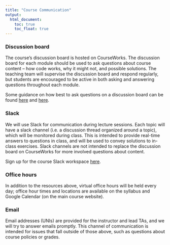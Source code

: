 ```yaml
---
title: "Course Communication"
output:
  html_document: 
    toc: true
    toc_float: true
---
```


### Discussion board

The course's discussion board is hosted on CourseWorks. The discussion board for each module should be used to ask questions about course content -- how code works, why it might not, and possible solutions. The teaching team will supervise the discussion board and respond regularly, but students are encouraged to be active in both asking and answering questions throughout each module.

Some guidance on how best to ask questions on a discussion board can be found [here](https://stackoverflow.com/help/how-to-ask) and [here](https://jvns.ca/blog/good-questions/).


### Slack

We will use Slack for communication during lecture sessions. Each topic will have a slack channel (i.e. a discussion thread organized around a topic), which will be monitored during class. This is intended to provide real-time answers to questions in class, and will be used to convey solutions to in-class exercises. Slack channels are not intended to replace the discussion board on CourseWorks for more involved questions about content. 

Sign up for the course Slack workspace [here](https://join.slack.com/t/p8105datascie-yda1420/shared_invite/zt-229wtukt2-YdPBm3eVRaBLceJhagbjAQ). 


### Office hours

In addition to the resources above, virtual office hours will be held every day; office hour times and locations are available on the syllabus and Google Calendar (on the main course website).


### Email

Email addresses (UNIs) are provided for the instructor and lead TAs, and we will try to answer emails promptly. This channel of communication is intended for issues that fall outside of those above, such as questions about course policies or grades. 


